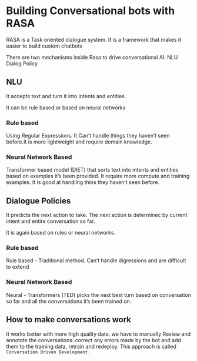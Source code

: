 # Building Conversational bots with RASA

RASA is a Task oriented dialogue system. It is a framework that makes it easier to build custom chatbots

There are two mechanisms inside Rasa to drive conversational AI:
NLU
Dialog Policy

## NLU
It accepts text and turn it into intents and entities.

It can be rule based or based on neural networks

### Rule based
Using Regular Expressions.
It Can't handle things they haven't seen before.It is more lightweight and require domain knowledge.

### Neural Network Based
Transformer based model (DIET) that sorts text into intents and entities based on examples it's been provided. It require more compute and training examples. It is good at handling thins they haven't seen before.

## Dialogue Policies
It predicts the next action to take. The next action is determinec by current intent and entire conversation so far.

It is again based on rules or neural networks.

### Rule based
Rule based - Traditional method. Can't handle digressions and are difficult to extend

### Neural Network Based
Neural - Transformers (TED) picks the next best turn based on conversation so far and all the conversations it's been trained on.

## How to make conversations work
It works better with more high quality data.
we have to manually Review and annotate the conversations. correct any errors made by the bot and add them to the training data, retrain and redeploy.
This approach is called `Conversation Driven Development.`
